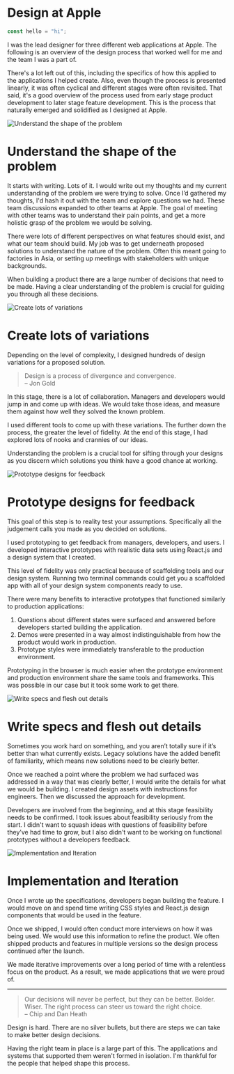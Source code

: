 # Design at Apple

```js
const hello = "hi";
```

I was the lead designer for three different web applications at Apple. The following is an overview of the design process that worked well for me and the team I was a part of.

There's a lot left out of this, including the specifics of how this applied to the applications I helped create. Also, even though the process is presented linearly, it was often cyclical and different stages were often revisited. That said, it's a good overview of the process used from early stage product development to later stage feature development. This is the process that naturally emerged and solidified as I designed at Apple.

![Understand the shape of the problem](/images/apple-1.jpg)

# Understand the shape of the problem

It starts with writing. Lots of it. I would write out my thoughts and my current understanding of the problem we were trying to solve. Once I’d gathered my thoughts, I'd hash it out with the team and explore questions we had. These team discussions expanded to other teams at Apple. The goal of meeting with other teams was to understand their pain points, and get a more holistic grasp of the problem we would be solving.

There were lots of different perspectives on what features should exist, and what our team should build. My job was to get underneath proposed solutions to understand the nature of the problem. Often this meant going to factories in Asia, or setting up meetings with stakeholders with unique backgrounds.

When building a product there are a large number of decisions that need to be made. Having a clear understanding of the problem is crucial for guiding you through all these decisions.

![Create lots of variations](/images/apple-2.jpg)

# Create lots of variations

Depending on the level of complexity, I designed hundreds of design variations for a proposed solution.

> Design is a process of divergence and convergence.  
> – Jon Gold

In this stage, there is a lot of collaboration. Managers and developers would jump in and come up with ideas. We would take those ideas, and measure them against how well they solved the known problem.

I used different tools to come up with these variations. The further down the process, the greater the level of fidelity. At the end of this stage, I had explored lots of nooks and crannies of our ideas.

Understanding the problem is a crucial tool for sifting through your designs as you discern which solutions you think have a good chance at working.

![Prototype designs for feedback](/images/apple-3.jpg)

# Prototype designs for feedback

This goal of this step is to reality test your assumptions. Specifically all the judgement calls you made as you decided on solutions.

I used prototyping to get feedback from managers, developers, and users. I developed interactive prototypes with realistic data sets using React.js and a design system that I created.

This level of fidelity was only practical because of scaffolding tools and our design system. Running two terminal commands could get you a scaffolded app with all of your design system components ready to use.

There were many benefits to interactive prototypes that functioned similarly to production applications:

1. Questions about different states were surfaced and answered before developers started building the application.
2. Demos were presented in a way almost indistinguishable from how the product would work in production.
3. Prototype styles were immediately transferable to the production environment.

Prototyping in the browser is much easier when the prototype environment and production environment share the same tools and frameworks. This was possible in our case but it took some work to get there.

![Write specs and flesh out details](/images/apple-4.jpg)

# Write specs and flesh out details

Sometimes you work hard on something, and you aren’t totally sure if it’s better than what currently exists. Legacy solutions have the added benefit of familiarity, which means new solutions need to be clearly better.

Once we reached a point where the problem we had surfaced was addressed in a way that was clearly better, I would write the details for what we would be building. I created design assets with instructions for engineers. Then we discussed the approach for development.

Developers are involved from the beginning, and at this stage feasibility needs to be confirmed. I took issues about feasibility seriously from the start. I didn't want to squash ideas with questions of feasibility before they’ve had time to grow, but I also didn't want to be working on functional prototypes without a developers feedback.

![Implementation and Iteration](/images/apple-5.jpg)

# Implementation and Iteration

Once I wrote up the specifications, developers began building the feature. I would move on and spend time writing CSS styles and React.js design components that would be used in the feature.

Once we shipped, I would often conduct more interviews on how it was being used. We would use this information to refine the product. We often shipped products and features in multiple versions so the design process continued after the launch.

We made iterative improvements over a long period of time with a relentless focus on the product. As a result, we made applications that we were proud of.

---

> Our decisions will never be perfect, but they can be better. Bolder. Wiser. The right process can steer us toward the right choice.  
> – Chip and Dan Heath

Design is hard. There are no silver bullets, but there are steps we can take to make better design decisions.

Having the right team in place is a large part of this. The applications and systems that supported them weren't formed in isolation. I'm thankful for the people that helped shape this process.

